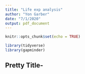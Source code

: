 ```yaml
---
title: "Life exp analysis"
author: "Yon Garber"
date: "7/1/2020"
output: pdf_document
---
```


```r
knitr::opts_chunk$set(echo = TRUE)
```


```r
library(tidyverse)
library(gapminder)
```

## Pretty Title-




